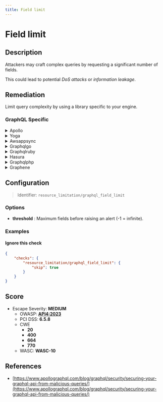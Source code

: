 ```yaml
---
title: Field limit
---
```


# Field limit

## Description

Attackers may craft complex queries by requesting a significant number of fields.

This could lead to potential *DoS attacks* or *information leakage*.


## Remediation

Limit query complexity by using a library specific to your engine.



### GraphQL Specific

<details>
    <summary>Apollo</summary>

Add a module to compute query complexity and set a threshold so that overly broad requests get canceled.For a user-friendly module which requires no schema modification whatsoever, check out the [graphql-validation-complexity](https://github.com/4Catalyzer/graphql-validation-complexity) module.```javascriptimport { createComplexityLimitRule } from 'graphql-validation-complexity'; const ComplexityLimitRule = createComplexityLimitRule(1000);const apolloServer = new ApolloServer({    ...    validationRules: [ComplexityLimitRule], });```For a more customizable module that lets you manually configure the cost of each field/type of your schema, take a look at the [graphql-cost-analysis](https://github.com/pa-bru/graphql-cost-analysis) module.This second option is best suited for a more realistic complexity estimator as all fields may not be equal in terms of complexity.To learn more about complexity estimation, you can read: [Securing Your GraphQL API from Malicious Queries](https://www.apollographql.com/blog/graphql/security/securing-your-graphql-api-from-malicious-queries/). Source: <https://escape.tech/blog/9-graphql-security-best-practices/>.

</details>

<details>
    <summary>Yoga</summary>

In GraphQL Yoga, you can use the `graphql-query-complexity` library to prevent complex queries from overloading your server. Define complexity scores for your types and fields and set a maximum allowed complexity for queries.

</details>

<details>
    <summary>Awsappsync</summary>

For AWS AppSync, you can use the built-in features to limit the depth and complexity of GraphQL operations to mitigate against costly queries and potential DoS attacks.

</details>

<details>
    <summary>Graphqlgo</summary>

Implement a complexity limiting strategy in your Go server by using a library like `graphql-go/graphql` with a complexity limit extension.

</details>

<details>
    <summary>Graphqlruby</summary>

In GraphQL-Ruby, use the query complexity analysis feature to protect against complex queries by setting a maximum query complexity.

</details>

<details>
    <summary>Hasura</summary>

Limit the number of fetched fields with Response Limiting.To learn how to implement it, check out [Hasura's Response Limiting guide](https://hasura.io/learn/graphql/hasura-advanced/security/5-response-limit/).

</details>

<details>
    <summary>Graphqlphp</summary>

```phpuse GraphQL\GraphQL;use GraphQL\Validator\Rules\ QueryComplexity;use GraphQL\Validator\DocumentValidator;$rule = new QueryComplexity($maxQueryComplexity = 100);DocumentValidator::addRule($rule); GraphQL::executeQuery(/*...*/);```Source: <https://github.com/webonyx/graphql-php/blob/master/docs/security.md#query-complexity-analysis>

</details>

<details>
    <summary>Graphene</summary>

With `graphene-django`, it is possible to implement a custom GraphQL backend to limit query complexity, such as this one:[graphene-django query cost analysis / complexity limits](https://gist.github.com/thibaudlabat/7b86f1a4da34eccfbfa524ca7359e87c).

</details>

## Configuration

> Identifier: `resource_limitation/graphql_field_limit`

### Options

- **threshold** : Maximum fields before raising an alert (-1 = infinite).
  



### Examples



#### Ignore this check

```json
{
    "checks": {
        "resource_limitation/graphql_field_limit": {
            "skip": true
        }
    }
}
```




## Score

- Escape Severity: **<span className="medium-severity">MEDIUM</span>**
  - OWASP: **[API4:2023](https://github.com/OWASP/API-Security/blob/master/editions/2023/en/0xa4-unrestricted-resource-consumption.md)**
  - PCI DSS: **6.5.8**
  - CWE
    - **20**
    - **400**
    - **664**
    - **770**
  - WASC: **WASC-10**
  
  






## References

- [https://www.apollographql.com/blog/graphql/security/securing-your-graphql-api-from-malicious-queries/](https://www.apollographql.com/blog/graphql/security/securing-your-graphql-api-from-malicious-queries/)
  